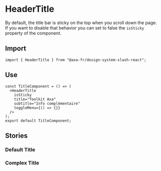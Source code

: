 
<Meta of={HeaderTitleStories} />

# HeaderTitle

By default, the title bar is sticky on the top when you scroll down the page. If you want to disable that behavior you can set to false the `isSticky` property of the component.

## Import

```tsx
import { HeaderTitle } from "@axa-fr/design-system-slash-react";
```

## Use

```tsx
const TitleComponent = () => (
  <HeaderTitle
    isSticky
    title="Toolkit Axa"
    subtitle="Info complémentaire"
    toggleMenu={() => {}}
  />
);
export default TitleComponent;
```

## Stories

### Default Title

<Canvas of={HeaderTitleStories.DefaultTitle} />
<Controls of={HeaderTitleStories.DefaultTitle} />

### Complex Title

<Canvas of={HeaderTitleStories.ComplexTitle} />
<Controls of={HeaderTitleStories.ComplexTitle} />
